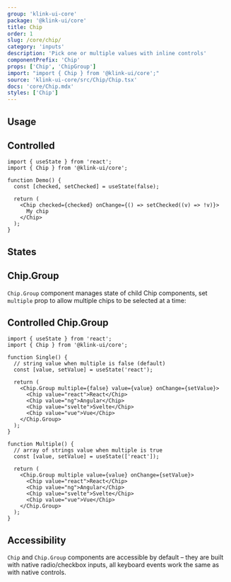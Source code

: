 ```yaml
---
group: 'klink-ui-core'
package: '@klink-ui/core'
title: Chip
order: 1
slug: /core/chip/
category: 'inputs'
description: 'Pick one or multiple values with inline controls'
componentPrefix: 'Chip'
props: ['Chip', 'ChipGroup']
import: "import { Chip } from '@klink-ui/core';"
source: 'klink-ui-core/src/Chip/Chip.tsx'
docs: 'core/Chip.mdx'
styles: ['Chip']
---
```



## Usage

<Demo data={ChipDemos.configurator} />

## Controlled

```tsx
import { useState } from 'react';
import { Chip } from '@klink-ui/core';

function Demo() {
  const [checked, setChecked] = useState(false);

  return (
    <Chip checked={checked} onChange={() => setChecked((v) => !v)}>
      My chip
    </Chip>
  );
}
```

## States

<Demo data={ChipDemos.states} />

## Chip.Group

`Chip.Group` component manages state of child Chip components,
set `multiple` prop to allow multiple chips to be selected at a time:

<Demo data={ChipDemos.group} />

## Controlled Chip.Group

```tsx
import { useState } from 'react';
import { Chip } from '@klink-ui/core';

function Single() {
  // string value when multiple is false (default)
  const [value, setValue] = useState('react');

  return (
    <Chip.Group multiple={false} value={value} onChange={setValue}>
      <Chip value="react">React</Chip>
      <Chip value="ng">Angular</Chip>
      <Chip value="svelte">Svelte</Chip>
      <Chip value="vue">Vue</Chip>
    </Chip.Group>
  );
}

function Multiple() {
  // array of strings value when multiple is true
  const [value, setValue] = useState(['react']);

  return (
    <Chip.Group multiple value={value} onChange={setValue}>
      <Chip value="react">React</Chip>
      <Chip value="ng">Angular</Chip>
      <Chip value="svelte">Svelte</Chip>
      <Chip value="vue">Vue</Chip>
    </Chip.Group>
  );
}
```

## Accessibility

`Chip` and `Chip.Group` components are accessible by default – they are built with native radio/checkbox inputs,
all keyboard events work the same as with native controls.
